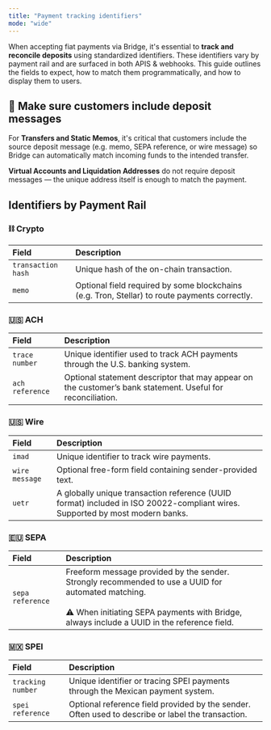 ```yaml
---
title: "Payment tracking identifiers"
mode: "wide"
---
```


When accepting fiat payments via Bridge, it's essential to **track and reconcile deposits** using standardized identifiers. These identifiers vary by payment rail and are surfaced in both APIS & webhooks. This guide outlines the fields to expect, how to match them programmatically, and how to display them to users.

## **🚧 Make sure customers include deposit messages**

For **Transfers and Static Memos**, it's critical that customers include the source deposit message (e.g. memo, SEPA reference, or wire message) so Bridge can automatically match incoming funds to the intended transfer.

**Virtual Accounts and Liquidation Addresses** do not require deposit messages — the unique address itself is enough to match the payment.

## Identifiers by Payment Rail

### ⛓️ **Crypto**

| **Field**          | **Description**                                                                               |
| :----------------- | :-------------------------------------------------------------------------------------------- |
| `transaction hash` | Unique hash of the on-chain transaction.                                                      |
| `memo`             | Optional field required by some blockchains (e.g. Tron, Stellar) to route payments correctly. |

### 🇺🇸 **ACH**

| **Field**       | **Description**                                                                                            |
| :-------------- | :--------------------------------------------------------------------------------------------------------- |
| `trace number`  | Unique identifier used to track ACH payments through the U.S. banking system.                              |
| `ach reference` | Optional statement descriptor that may appear on the customer’s bank statement. Useful for reconciliation. |

### 🇺🇸 **Wire**

| **Field**      | **Description**                                                                                                              |
| :------------- | :--------------------------------------------------------------------------------------------------------------------------- |
| `imad`         | Unique identifier to track wire payments.                                                                                    |
| `wire message` | Optional free-form field containing sender-provided text.                                                                    |
| `uetr`         | A globally unique transaction reference (UUID format) included in ISO 20022-compliant wires. Supported by most modern banks. |

### 🇪🇺 **SEPA**

| **Field**        | **Description**                                                                                                                                                                                            |
| :--------------- | :--------------------------------------------------------------------------------------------------------------------------------------------------------------------------------------------------------- |
| `sepa reference` | Freeform message provided by the sender. Strongly recommended to use a UUID for automated matching.<br /><br />⚠️ When initiating SEPA payments with Bridge, always include a UUID in the reference field. |

### 🇲🇽 **SPEI**

| **Field**         | **Description**                                                                                   |
| :---------------- | :------------------------------------------------------------------------------------------------ |
| `tracking number` | Unique identifier or tracing SPEI payments through the Mexican payment system.                    |
| `spei reference`  | Optional reference field provided by the sender. Often used to describe or label the transaction. |